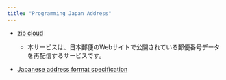 ```yaml
---
title: "Programming Japan Address"
---
```


- [zip cloud](https://zipcloud.ibsnet.co.jp/)
  - 本サービスは、日本郵便のWebサイトで公開されている郵便番号データを再配信するサービスです。

- [Japanese address format specification](https://developers.google.com/my-business/content/japan-address-format-spec)
